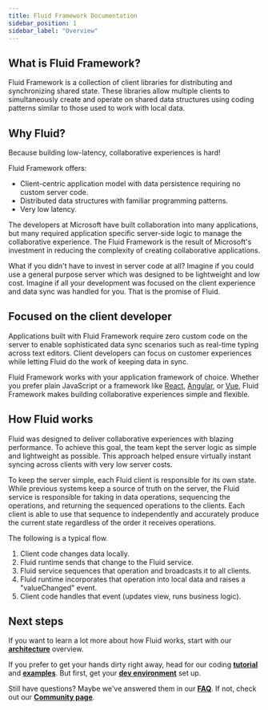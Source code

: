 ```yaml
---
title: Fluid Framework Documentation
sidebar_position: 1
sidebar_label: "Overview"
---
```


## What is Fluid Framework?

Fluid Framework is a collection of client libraries for distributing and synchronizing shared state.
These libraries allow multiple clients to simultaneously create and operate on shared data structures using coding patterns similar to those used to work with local data.

## Why Fluid?

Because building low-latency, collaborative experiences is hard!

Fluid Framework offers:

*   Client-centric application model with data persistence requiring no custom server code.
*   Distributed data structures with familiar programming patterns.
*   Very low latency.

The developers at Microsoft have built collaboration into many applications, but many required application specific
server-side logic to manage the collaborative experience. The Fluid Framework is the result of Microsoft's investment
in reducing the complexity of creating collaborative applications.

What if you didn't have to invest in server code at all? Imagine if you could use a general purpose server
which was designed to be lightweight and low cost. Imagine if all your development was focused on the client
experience and data sync was handled for you. That is the promise of Fluid.

## Focused on the client developer

Applications built with Fluid Framework require zero custom code on the server to enable sophisticated data sync
scenarios such as real-time typing across text editors. Client developers can focus on customer experiences while
letting Fluid do the work of keeping data in sync.

Fluid Framework works with your application framework of choice.
Whether you prefer plain JavaScript or a framework like [React](https://react.dev), [Angular](https://angular.io),
or [Vue](https://vuejs.org), Fluid Framework makes building collaborative experiences simple and flexible.

## How Fluid works

Fluid was designed to deliver collaborative experiences with blazing performance. To achieve this goal, the team kept
the server logic as simple and lightweight as possible. This approach helped ensure virtually instant syncing across
clients with very low server costs.

To keep the server simple, each Fluid client is responsible for its own state. While previous systems keep a source of
truth on the server, the Fluid service is responsible for taking in data operations, sequencing the operations, and
returning the sequenced operations to the clients. Each client is able to use that sequence to independently and
accurately produce the current state regardless of the order it receives operations.

The following is a typical flow.

1. Client code changes data locally.
2. Fluid runtime sends that change to the Fluid service.
3. Fluid service sequences that operation and broadcasts it to all clients.
4. Fluid runtime incorporates that operation into local data and raises a "valueChanged" event.
5. Client code handles that event (updates view, runs business logic).

## Next steps

If you want to learn a lot more about how Fluid works, start with our
**[architecture](./concepts/architecture)** overview.

If you prefer to get your hands dirty right away, head for our coding **[tutorial](./start/tutorial)** and
**[examples](./start/examples)**.
But first, get your **[dev environment](./start/quick-start)** set up.

Still have questions? Maybe we've answered them in our **[FAQ](./faq)**.
If not, check out our
**[Community page](./community)**.
